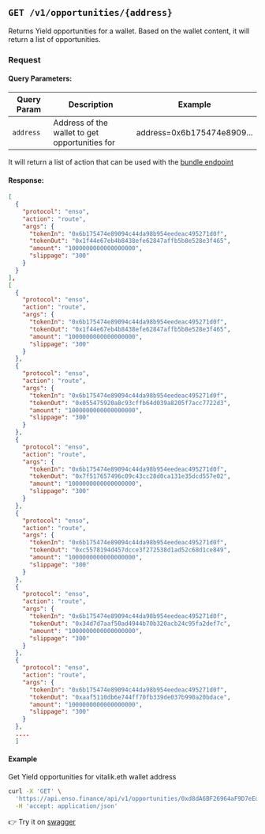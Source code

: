 ## `GET /v1/opportunities/{address}`

Returns Yield opportunities for a wallet.
Based on the wallet content, it will return a list of opportunities.

### Request

#### Query Parameters:

| Query Param | Description                                    | Example                    |
| ----------- | ---------------------------------------------- | -------------------------- |
| `address`   | Address of the wallet to get opportunities for | address=0x6b175474e8909... |

It will return a list of action that can be used with the [bundle endpoint](/bundler-api)

#### Response:

```json
[
  {
    "protocol": "enso",
    "action": "route",
    "args": {
      "tokenIn": "0x6b175474e89094c44da98b954eedeac495271d0f",
      "tokenOut": "0x1f44e67eb4b8438efe62847affb5b8e528e3f465",
      "amount": "1000000000000000000",
      "slippage": "300"
    }
  }
],
[
  {
    "protocol": "enso",
    "action": "route",
    "args": {
      "tokenIn": "0x6b175474e89094c44da98b954eedeac495271d0f",
      "tokenOut": "0x1f44e67eb4b8438efe62847affb5b8e528e3f465",
      "amount": "1000000000000000000",
      "slippage": "300"
    }
  },
  {
    "protocol": "enso",
    "action": "route",
    "args": {
      "tokenIn": "0x6b175474e89094c44da98b954eedeac495271d0f",
      "tokenOut": "0x055475920a8c93cffb64d039a8205f7acc7722d3",
      "amount": "1000000000000000000",
      "slippage": "300"
    }
  },
  {
    "protocol": "enso",
    "action": "route",
    "args": {
      "tokenIn": "0x6b175474e89094c44da98b954eedeac495271d0f",
      "tokenOut": "0x7f517657496c09c43cc28d0ca131e35dcd557e02",
      "amount": "1000000000000000000",
      "slippage": "300"
    }
  },
  {
    "protocol": "enso",
    "action": "route",
    "args": {
      "tokenIn": "0x6b175474e89094c44da98b954eedeac495271d0f",
      "tokenOut": "0xc5578194d457dcce3f272538d1ad52c68d1ce849",
      "amount": "1000000000000000000",
      "slippage": "300"
    }
  },
  {
    "protocol": "enso",
    "action": "route",
    "args": {
      "tokenIn": "0x6b175474e89094c44da98b954eedeac495271d0f",
      "tokenOut": "0x34d7d7aaf50ad4944b70b320acb24c95fa2def7c",
      "amount": "1000000000000000000",
      "slippage": "300"
    }
  },
  {
    "protocol": "enso",
    "action": "route",
    "args": {
      "tokenIn": "0x6b175474e89094c44da98b954eedeac495271d0f",
      "tokenOut": "0xaaf5110db6e744ff70fb339de037b990a20bdace",
      "amount": "1000000000000000000",
      "slippage": "300"
    }
  },
  ....
  ]
```

#### Example

Get Yield opportunities for vitalik.eth wallet address

```bash copy
curl -X 'GET' \
  'https://api.enso.finance/api/v1/opportunities/0xd8dA6BF26964aF9D7eEd9e03E53415D37aA96045' \
  -H 'accept: application/json'
```

👉 Try it on [swagger](https://api.enso.finance/api#/metadata/OpportunitiesController_opportunitiesForAddress)

